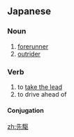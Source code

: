 {{also|先驅}}
==Japanese==
{{ja-kanjitab|せん|く|yomi=o}}

===Noun===
{{ja-noun|せんく|kyu=先驅}}

# [[forerunner]]
# [[outrider]]

===Verb===
{{ja-verb-suru|せんく|kyu=先驅}}

# to [[take the lead]]
# to drive ahead of

====Conjugation====
{{ja-suru|せんく}}

[[zh:先駆]]